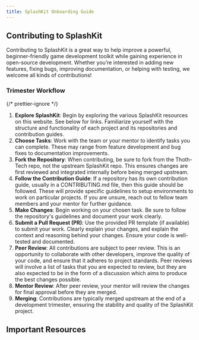 ```yaml
---
title: SplashKit Onboarding Guide
---
```



## Contributing to SplashKit

Contributing to SplashKit is a great way to help improve a powerful, beginner-friendly game
development toolkit while gaining experience in open-source development. Whether you’re interested
in adding new features, fixing bugs, improving documentation, or helping with testing, we welcome
all kinds of contributions!

### Trimester Workflow

{/* prettier-ignore */}
<Steps>
  1. **Explore SplashKit**: Begin by exploring the various SplashKit resources on this website. See
  below for links. Familiarize yourself with the structure and functionality of each project and its
  repositories and contribution guides. 
  2. **Choose Tasks**: Work with the team or your mentor to identify tasks you can complete. These 
  may range from feature development and bug fixes to documentation improvements. 
  3. **Fork the Repository**: When contributing, be sure to fork from the Thoth-Tech repo, not the 
  upstream SplashKit repo. This ensures changes are first reviewed and integrated internally before 
  being merged upstream. 
  4. **Follow the Contribution Guide**: If a repository has its own contribution guide, usually in 
  a CONTRIBUTING.md file, then this guide should be followed. These will provide specific 
  guidelines to setup environments to work on particular projects. If you are unsure, reach out 
  to fellow team members and your mentor for further guidance. 
  5. **Make Changes**: Begin working on your chosen task. Be sure to follow the repository's 
  guidelines and document your work clearly. 
  6. **Submit a Pull Request (PR)**: Use the provided PR template (if available) to submit your 
  work. Clearly explain your changes, and explain the context and reasoning behind your changes. 
  Ensure your code is well-tested and documented. 
  7. **Peer Review**: All contributions are subject to peer review. This is an opportunity to 
  collaborate with other developers, improve the quality of your code, and ensure that it adheres 
  to project standards. Peer reviews will involve a list of tasks that you are expected to review, 
  but they are also expected to be in the form of a discussion which aims to produce the best changes 
  possible. 
  8. **Mentor Review**: After peer review, your mentor will review the changes for final 
  approval before they are merged. 
  9. **Merging**: Contributions are typically merged upstream at the end of a development trimester, 
  ensuring the stability and quality of the SplashKit project.
</Steps>

## Important Resources

<LinkCard
  title="SplashKit Overview"
  href="/products/splashkit/0-overview"
  description="Go here for an explanation of SplashKit and its components, and links to all repositories and contributing guides."
/>
<LinkCard
  title="Git Contributions Guide"
  href="/resources/quality-assurance/git-contributions-guide"
  description=""
/>
<CardGrid>
  <LinkCard title="Frequently Asked Questions" href="/resources/faq" description="" />
  <LinkCard
    title="Pull Request Template"
    href="/resources/documentation/templates/pr-template"
    description=""
  />
  <LinkCard
    title="Writing Style Guide"
    href="/resources/documentation/writing-style-guide"
    description=""
  />
  <LinkCard
    title="Documenting for Thoth Tech"
    href="/resources/documentation/documenting-for-thoth-tech"
    description=""
  />
  <LinkCard
    title="SplashKit Tutorial Peer Review Guide"
    href="/products/splashkit/splashkit-tutorials/onboarding/03-pull-request"
    description=""
  />
  <LinkCard
    title="SplashKit Expansion Peer Review Guide"
    href="/products/splashkit/splashkit-expansion/documentation/peer-review-guide"
    description=""
  />
</CardGrid>
